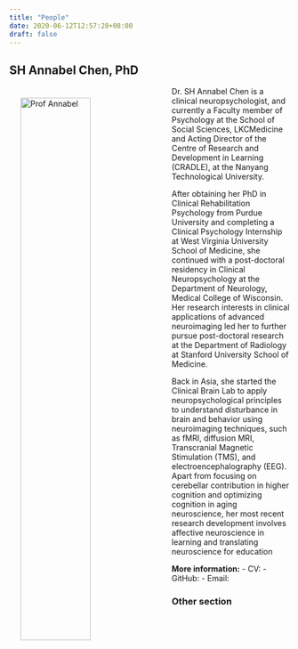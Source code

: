 ```yaml
---
title: "People"
date: 2020-06-12T12:57:28+08:00
draft: false
---
```


## SH Annabel Chen, PhD
<img src="/img/prof-annabel.PNG" alt="Prof Annabel" width="50%" align="left" hspace=20" vspace="20">

Dr. SH Annabel Chen is a clinical neuropsychologist, and currently a Faculty member of Psychology at the School of Social Sciences, LKCMedicine and Acting Director of the Centre of Research and Development in Learning (CRADLE), at the Nanyang Technological University.  

After obtaining her PhD in Clinical Rehabilitation Psychology from Purdue University and completing a Clinical Psychology Internship at West Virginia University School of Medicine, she continued with a post-doctoral residency in Clinical Neuropsychology at the Department of Neurology, Medical College of Wisconsin. Her research interests in clinical applications of advanced neuroimaging led her to further pursue post-doctoral research at the Department of Radiology at Stanford University School of Medicine.  

Back in Asia, she started the Clinical Brain Lab to apply neuropsychological principles to understand disturbance in brain and behavior using neuroimaging techniques, such as fMRI, diffusion MRI, Transcranial Magnetic Stimulation (TMS), and electroencephalography (EEG). Apart from focusing on cerebellar contribution in higher cognition and optimizing cognition in aging neuroscience, her most recent research development involves affective neuroscience in learning and translating neuroscience for education 

**More information:**
-  CV: []()
-  GitHub: []()
-  Email:


### Other section

